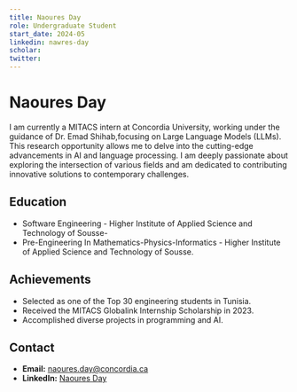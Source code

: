 ```yaml
---
title: Naoures Day
role: Undergraduate Student
start_date: 2024-05
linkedin: nawres-day
scholar: 
twitter:
---
```


# Naoures Day
I am currently a MITACS intern at Concordia University, working under the guidance of Dr. Emad Shihab,focusing on Large Language Models (LLMs). This research opportunity allows me to delve into the cutting-edge advancements in AI and language processing. I am deeply passionate about exploring the intersection of various fields and am dedicated to contributing innovative solutions to contemporary challenges.

## Education
- Software Engineering - Higher Institute of Applied Science and Technology of Sousse-
- Pre-Engineering In Mathematics-Physics-Informatics - Higher Institute of Applied Science and Technology of Sousse.


## Achievements
- Selected as one of the Top 30 engineering students in Tunisia.
- Received the MITACS Globalink Internship Scholarship in 2023.
- Accomplished diverse projects in programming and AI.

## Contact
- **Email:** naoures.day@concordia.ca
- **LinkedIn:** [Naoures Day](https://www.linkedin.com/in/nawres-day)
